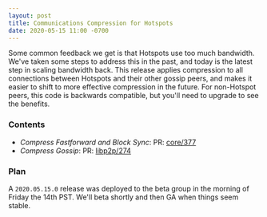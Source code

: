 ```yaml
---
layout: post
title: Communications Compression for Hotspots
date: 2020-05-15 11:00 -0700
---
```


Some common feedback we get is that Hotspots use too much bandwidth. We've taken some steps to
address this in the past, and today is the latest step in scaling bandwidth back. This release
applies compression to all connections between Hotspots and their other gossip peers, and makes it
easier to shift to more effective compression in the future. For non-Hotspot peers, this code is
backwards compatible, but you'll need to upgrade to see the benefits.

### Contents

- _Compress Fastforward and Block Sync_: PR:
  [core/377](https://github.com/helium/blockchain-core/pull/377)
- _Compress Gossip_: PR: [libp2p/274](https://github.com/helium/erlang-libp2p/pull/274)

### Plan

A `2020.05.15.0` release was deployed to the beta group in the morning of Friday the 14th PST. We'll
beta shortly and then GA when things seem stable.
